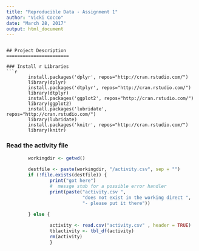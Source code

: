 ```yaml
---
title: "Reproducible Data - Assignment 1"
author: "Vicki Cocco"
date: "March 28, 2017"
output: html_document
---
```


```

## Project Description
=======================

### Install r Libraries
```r
        install.packages('dplyr', repos="http://cran.rstudio.com/")
        library(dplyr)
        install.packages('dtplyr', repos="http://cran.rstudio.com/")
        library(dtplyr)
        install.packages('ggplot2', repos="http://cran.rstudio.com/")
        library(ggplot2)
        install.packages('lubridate', repos="http://cran.rstudio.com/")
        library(lubridate)
        install.packages('knitr', repos="http://cran.rstudio.com/")
        library(knitr)
```
### Read the activity file
```r
        
        workingdir <- getwd()
        
        destfile <- paste(workingdir, "/activity.csv", sep = "")
        if (!file.exists(destfile)) {
                print("got here")
                #  messge stub for a possible error handler
                print(paste("activity.csv ", 
                            "does not exist in the working direct ",
                            "- please put it there"))
                
        } else {

                activity <- read.csv("activity.csv" , header = TRUE)
                tblactivity <- tbl_df(activity)
                rm(activity)
                }
```
            